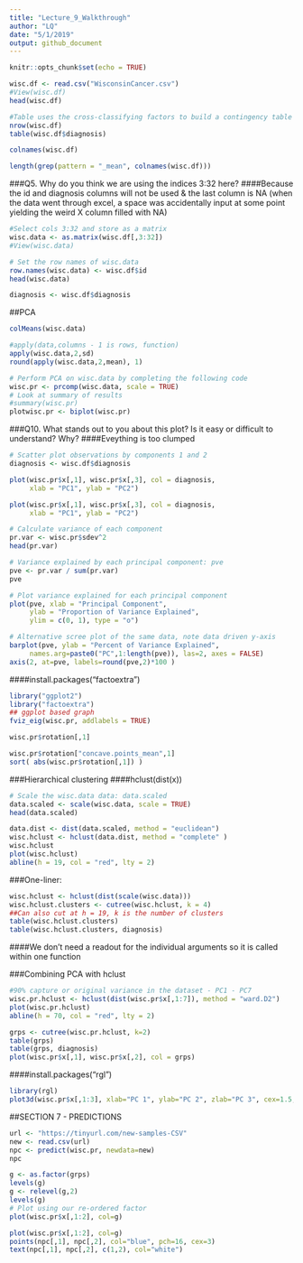 ```yaml
---
title: "Lecture_9_Walkthrough"
author: "LQ"
date: "5/1/2019"
output: github_document
---
```


```r
knitr::opts_chunk$set(echo = TRUE)
```

```r
wisc.df <- read.csv("WisconsinCancer.csv")
#View(wisc.df)
head(wisc.df)
```

```r
#Table uses the cross-classifying factors to build a contingency table of the counts at each combination of factor levels; $calls the diagnosis column from the dataframe
nrow(wisc.df)
table(wisc.df$diagnosis)

```

```r
colnames(wisc.df)

length(grep(pattern = "_mean", colnames(wisc.df)))


```

###Q5. Why do you think we are using the indices 3:32 here?
####Because the id and diagnosis columns will not be used & the last column is NA (when the data went through excel, a space was accidentally input at some point yielding the weird X column filled with NA)

```r
#Select cols 3:32 and store as a matrix
wisc.data <- as.matrix(wisc.df[,3:32])
#View(wisc.data)
```


```r
# Set the row names of wisc.data
row.names(wisc.data) <- wisc.df$id
head(wisc.data)

diagnosis <- wisc.df$diagnosis
```


##PCA
```r
colMeans(wisc.data)

#apply(data,columns - 1 is rows, function)
apply(wisc.data,2,sd)
round(apply(wisc.data,2,mean), 1)

```


```r
# Perform PCA on wisc.data by completing the following code
wisc.pr <- prcomp(wisc.data, scale = TRUE)
# Look at summary of results
#summary(wisc.pr)
plotwisc.pr <- biplot(wisc.pr)
```


###Q10. What stands out to you about this plot? Is it easy or difficult to understand? Why?
####Eveything is too clumped
```r
# Scatter plot observations by components 1 and 2
diagnosis <- wisc.df$diagnosis

plot(wisc.pr$x[,1], wisc.pr$x[,3], col = diagnosis, 
     xlab = "PC1", ylab = "PC2")

```

```r
plot(wisc.pr$x[,1], wisc.pr$x[,3], col = diagnosis, 
     xlab = "PC1", ylab = "PC2")
```

```r
# Calculate variance of each component
pr.var <- wisc.pr$sdev^2
head(pr.var)

# Variance explained by each principal component: pve
pve <- pr.var / sum(pr.var)
pve

# Plot variance explained for each principal component
plot(pve, xlab = "Principal Component", 
     ylab = "Proportion of Variance Explained", 
     ylim = c(0, 1), type = "o")
```

```r
# Alternative scree plot of the same data, note data driven y-axis
barplot(pve, ylab = "Percent of Variance Explained",
     names.arg=paste0("PC",1:length(pve)), las=2, axes = FALSE)
axis(2, at=pve, labels=round(pve,2)*100 )
```


####install.packages("factoextra")
```r
library("ggplot2")
library("factoextra")
## ggplot based graph
fviz_eig(wisc.pr, addlabels = TRUE)

```


```r
wisc.pr$rotation[,1]
```


```r
wisc.pr$rotation["concave.points_mean",1]
sort( abs(wisc.pr$rotation[,1]) )
```

###Hierarchical clustering
####hclust(dist(x))
```r
# Scale the wisc.data data: data.scaled
data.scaled <- scale(wisc.data, scale = TRUE)
head(data.scaled)

```

```r
data.dist <- dist(data.scaled, method = "euclidean")
wisc.hclust <- hclust(data.dist, method = "complete" )
wisc.hclust
plot(wisc.hclust)
abline(h = 19, col = "red", lty = 2)
```


###One-liner:
```r
wisc.hclust <- hclust(dist(scale(wisc.data)))
wisc.hclust.clusters <- cutree(wisc.hclust, k = 4)
##Can also cut at h = 19, k is the number of clusters
table(wisc.hclust.clusters)
table(wisc.hclust.clusters, diagnosis)
```
####We don't need a readout for the individual arguments so it is called within one function

###Combining PCA with hclust
```r

#90% capture or original variance in the dataset - PC1 - PC7
wisc.pr.hclust <- hclust(dist(wisc.pr$x[,1:7]), method = "ward.D2")
plot(wisc.pr.hclust)
abline(h = 70, col = "red", lty = 2)

```

```r
grps <- cutree(wisc.pr.hclust, k=2)
table(grps)
table(grps, diagnosis)
plot(wisc.pr$x[,1], wisc.pr$x[,2], col = grps)
```
####install.packages("rgl")

```r
library(rgl)
plot3d(wisc.pr$x[,1:3], xlab="PC 1", ylab="PC 2", zlab="PC 3", cex=1.5, size=1, type="s", col=grps)

```



##SECTION 7 - PREDICTIONS
```r
url <- "https://tinyurl.com/new-samples-CSV"
new <- read.csv(url)
npc <- predict(wisc.pr, newdata=new)
npc
```

```r
g <- as.factor(grps)
levels(g)
g <- relevel(g,2)
levels(g)
# Plot using our re-ordered factor 
plot(wisc.pr$x[,1:2], col=g)
```

```r
plot(wisc.pr$x[,1:2], col=g)
points(npc[,1], npc[,2], col="blue", pch=16, cex=3)
text(npc[,1], npc[,2], c(1,2), col="white")
```




